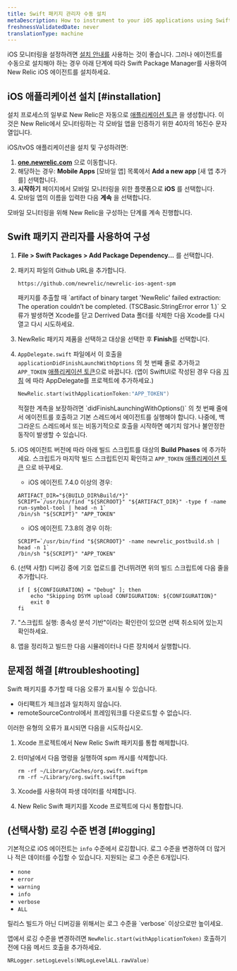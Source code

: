 ```yaml
---
title: Swift 패키지 관리자 수동 설치
metaDescription: How to instrument to your iOS applications using Swift Package Manager.
freshnessValidatedDate: never
translationType: machine
---
```


iOS 모니터링을 설정하려면 [설치 안내를](https://onenr.io/0qwLv87gkj5) 사용하는 것이 좋습니다. 그러나 에이전트를 수동으로 설치해야 하는 경우 아래 단계에 따라 Swift Package Manager를 사용하여 New Relic iOS 에이전트를 설치하세요.

## iOS 애플리케이션 설치 [#installation]

설치 프로세스의 일부로 New Relic은 자동으로 [애플리케이션 토큰](/docs/mobile-apps/viewing-your-application-token) 을 생성합니다. 이것은 New Relic에서 모니터링하는 각 모바일 앱을 인증하기 위한 40자의 16진수 문자열입니다.

iOS/tvOS 애플리케이션을 설치 및 구성하려면:

1. **[one.newrelic.com](https://one.newrelic.com/all-capabilities)** 으로 이동합니다.
2. 해당하는 경우: **Mobile Apps** \[모바일 앱] 목록에서 **Add a new app** \[새 앱 추가를] 선택합니다.
3. **시작하기** 페이지에서 모바일 모니터링을 위한 플랫폼으로 **iOS** 를 선택합니다.
4. 모바일 앱의 이름을 입력한 다음 **계속** 을 선택합니다.

모바일 모니터링을 위해 New Relic을 구성하는 단계를 계속 진행합니다.

## Swift 패키지 관리자를 사용하여 구성

1. **File > Swift Packages > Add Package Dependency...** 를 선택합니다.

2. 패키지 파일의 Github URL을 추가합니다.

   ```
   https://github.com/newrelic/newrelic-ios-agent-spm
   ```

   <Callout variant="tip">
     패키지를 추출할 때 `artifact of binary target 'NewRelic' failed extraction: The operation couldn’t be completed. (TSCBasic.StringError error 1.)` 오류가 발생하면 Xcode를 닫고 Derrived Data 폴더를 삭제한 다음 Xcode를 다시 열고 다시 시도하세요.
   </Callout>

3. NewRelic 패키지 제품을 선택하고 대상을 선택한 후 **Finish**를 선택합니다.

4. `AppDelegate.swift` 파일에서 이 호출을 `applicationDidFinishLaunchWithOptions` 의 첫 번째 줄로 추가하고 `APP_TOKEN` [애플리케이션 토큰](/docs/mobile-apps/viewing-your-application-token)으로 바꿉니다. (앱이 SwiftUI로 작성된 경우 다음 [지침](/docs/mobile-monitoring/new-relic-mobile-ios/troubleshoot/swiftui-appdelegate) 에 따라 AppDelegate를 프로젝트에 추가하세요.)

   ```swift
   NewRelic.start(withApplicationToken:"APP_TOKEN")
   ```

   <Callout variant="important">
     적절한 계측을 보장하려면 `didFinishLaunchingWithOptions()` 의 첫 번째 줄에서 에이전트를 호출하고 기본 스레드에서 에이전트를 실행해야 합니다. 나중에, 백그라운드 스레드에서 또는 비동기적으로 호출을 시작하면 예기치 않거나 불안정한 동작이 발생할 수 있습니다.
   </Callout>

5. iOS 에이전트 버전에 따라 아래 빌드 스크립트를 대상의 **Build Phases** 에 추가하세요. 스크립트가 마지막 빌드 스크립트인지 확인하고 `APP_TOKEN` [애플리케이션 토큰](/docs/mobile-apps/viewing-your-application-token) 으로 바꾸세요.

   * iOS 에이전트 7.4.0 이상의 경우:

   ```shell
   ARTIFACT_DIR="${BUILD_DIR%Build/*}"
   SCRIPT=`/usr/bin/find "${SRCROOT}" "${ARTIFACT_DIR}" -type f -name run-symbol-tool | head -n 1`
   /bin/sh "${SCRIPT}" "APP_TOKEN"
   ```

   * iOS 에이전트 7.3.8의 경우 이하:

   ```shell
   SCRIPT=`/usr/bin/find "${SRCROOT}" -name newrelic_postbuild.sh | head -n 1`
   /bin/sh "${SCRIPT}" "APP_TOKEN"
   ```

6. (선택 사항) 디버깅 중에 기호 업로드를 건너뛰려면 위의 빌드 스크립트에 다음 줄을 추가합니다.

   ```shell
   if [ ${CONFIGURATION} = "Debug" ]; then
       echo "Skipping DSYM upload CONFIGURATION: ${CONFIGURATION}"
       exit 0
   fi
   ```

7. "스크립트 실행: 종속성 분석 기반"이라는 확인란이 있으면 선택 취소되어 있는지 확인하세요.

8. 앱을 정리하고 빌드한 다음 시뮬레이터나 다른 장치에서 실행합니다.

<InstallFeedback/>

## 문제점 해결 [#troubleshooting]

Swift 패키지를 추가할 때 다음 오류가 표시될 수 있습니다.

* 아티팩트가 체크섬과 일치하지 않습니다.
* remoteSourceControl에서 프레임워크를 다운로드할 수 없습니다.

이러한 유형의 오류가 표시되면 다음을 시도하십시오.

1. Xcode 프로젝트에서 New Relic Swift 패키지를 통합 해제합니다.

2. 터미널에서 다음 명령을 실행하여 spm 캐시를 삭제합니다.

   ```shell
   rm -rf ~/Library/Caches/org.swift.swiftpm
   rm -rf ~/Library/org.swift.swiftpm
   ```

3. Xcode를 사용하여 파생 데이터를 삭제합니다.

4. New Relic Swift 패키지를 Xcode 프로젝트에 다시 통합합니다.

## (선택사항) 로깅 수준 변경 [#logging]

기본적으로 iOS 에이전트는 `info` 수준에서 로깅합니다. 로그 수준을 변경하여 더 많거나 적은 데이터를 수집할 수 있습니다. 지원되는 로그 수준은 6개입니다.

* `none`
* `error`
* `warning`
* `info`
* `verbose`
* `ALL`

<Callout variant="important">
  릴리스 빌드가 아닌 디버깅을 위해서는 로그 수준을 `verbose` 이상으로만 높이세요.
</Callout>

앱에서 로깅 수준을 변경하려면 `NewRelic.start(withApplicationToken)` 호출하기 전에 다음 메서드 호출을 추가하세요.

```swift
NRLogger.setLogLevels(NRLogLevelALL.rawValue)
```